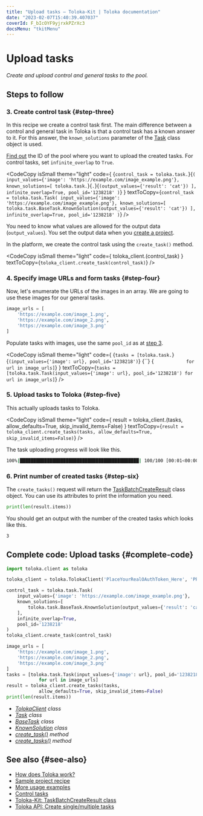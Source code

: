 ```yaml
---
title: "Upload tasks — Toloka-Kit | Toloka documentation"
date: "2023-02-07T15:40:39.407037"
coverId: F_bIcOYF9yjrxkPZrXc3
docsMenu: "tkitMenu"
---
```



# Upload tasks

_Create and upload control and general tasks to the pool._

## Steps to follow

<Import/>

<Instantiate/>

### 3. Create control task {#step-three}

In this recipe we create a control task first. The main difference between a control and general task in Toloka is that a control task has a known answer to it. For this answer, the `known_solutions` parameter of the [Task](/docs/toloka-kit/reference/toloka.client.task.Task) class object is used.

[Find out](/docs/toloka-kit/recipes/get-pools) the ID of the pool where you want to upload the created tasks. For control tasks, set `infinite_overlap` to `True`.

<CodeCopy
  isSmall
  theme="light"
  code={
    <HighlightChildren language="python">
      {`control_task = toloka.task.`}<Term term="Task"><Task/></Term>{`(
    input_values={'image': 'https://example.com/image_example.png'},
    known_solutions=[
        toloka.task.`}<Term term="BaseTask"><BaseTask/></Term>{`.`}<Term term="KnownSolution"><KnownSolution/></Term>{`(output_values={'result': 'cat'})
    ],
    infinite_overlap=True,
    pool_id='1238218'
)`}
    </HighlightChildren>
  }
  textToCopy={`control_task = toloka.task.Task(
    input_values={'image': 'https://example.com/image_example.png'},
    known_solutions=[
        toloka.task.BaseTask.KnownSolution(output_values={'result': 'cat'})
    ],
    infinite_overlap=True,
    pool_id='1238218'
)`}
/>

<Note mode="note" title="Note">

You need to know what values are allowed for the output data (`output_values`). You set the output data when you [create a project](/docs/toloka-kit/recipes/create-project#step-three).

</Note>

In the platform, we create the control task using the `create_task()` method.

<CodeCopy
  isSmall
  theme="light"
  code={
    <HighlightChildren language="python">
      toloka_client.<Term term="create_task"><CreateTask/></Term>(control_task)
    </HighlightChildren>
  }
  textToCopy={`toloka_client.create_task(control_task)`}
/>

### 4. Specify image URLs and form tasks {#step-four}

Now, let's enumerate the URLs of the images in an array. We are going to use these images for our general tasks.

```python
image_urls = [
    'https://example.com/image_1.png',
    'https://example.com/image_2.png',
    'https://example.com/image_3.png'
]
```

Populate tasks with images, use the same `pool_id` as at [step 3](#step-three).

<CodeCopy
  isSmall
  theme="light"
  code={
    <HighlightChildren language="python">
      {`tasks = [toloka.task.`}<Term term="Task"><Task/></Term>{`(input_values={'image': url}, pool_id='1238218')`}
      {``}
      {`            for url in image_urls]`}
    </HighlightChildren>
  }
  textToCopy={`tasks = [toloka.task.Task(input_values={'image': url}, pool_id='1238218')
            for url in image_urls]`}
/>

### 5. Upload tasks to Toloka {#step-five}

This actually uploads tasks to Toloka.

<CodeCopy
  isSmall
  theme="light"
  code={
    <HighlightChildren language="python">
      result = toloka_client.<Term term="create_tasks"><CreateTasks/></Term>(tasks,
      <br/>            allow_defaults=True, skip_invalid_items=False)
    </HighlightChildren>
  }
  textToCopy={`result = toloka_client.create_tasks(tasks,
            allow_defaults=True, skip_invalid_items=False)`}
/>

The task uploading progress will look like this.

```bash
100%|████████████████████████████████████████████| 100/100 [00:01<00:00, 52.35it/s]
```

### 6. Print number of created tasks {#step-six}

The `create_tasks()` request will return the [TaskBatchCreateResult](/docs/toloka-kit/reference/toloka.client.batch_create_results.TaskBatchCreateResult) class object. You can use its attributes to print the information you need.

```python
print(len(result.items))
```

You should get an output with the number of the created tasks which looks like this.

```bash
3
```

## Complete code: Upload tasks {#complete-code}

```python
import toloka.client as toloka

toloka_client = toloka.TolokaClient('PlaceYourRealOAuthToken_Here', 'PRODUCTION')

control_task = toloka.task.Task(
    input_values={'image': 'https://example.com/image_example.png'},
    known_solutions=[
        toloka.task.BaseTask.KnownSolution(output_values={'result': 'cat'})
    ],
    infinite_overlap=True,
    pool_id='1238218'
)
toloka_client.create_task(control_task)

image_urls = [
    'https://example.com/image_1.png',
    'https://example.com/image_2.png',
    'https://example.com/image_3.png'
]
tasks = [toloka.task.Task(input_values={'image': url}, pool_id='1238218')
            for url in image_urls]
result = toloka_client.create_tasks(tasks,
            allow_defaults=True, skip_invalid_items=False)
print(len(result.items))
```

<Note mode="tip" title="List of classes and methods used in this recipe">

- _[TolokaClient](/docs/toloka-kit/reference/toloka.client.TolokaClient) class_
- _[Task](/docs/toloka-kit/reference/toloka.client.task.Task) class_
- _[BaseTask](/docs/toloka-kit/reference/toloka.client.task.BaseTask) class_
- _[KnownSolution](/docs/toloka-kit/reference/toloka.client.task.BaseTask.KnownSolution) class_
- _[create_task()](/docs/toloka-kit/reference/toloka.client.TolokaClient.create_task) method_
- _[create_tasks()](/docs/toloka-kit/reference/toloka.client.TolokaClient.create_tasks) method_

</Note>

## See also {#see-also}

- [How does Toloka work?](/docs/guide/overview)
- [Sample project recipe](/docs/toloka-kit/recipes/learn-basics)
- [More usage examples](/docs/toloka-kit/recipes/use-cases)
- [Control tasks](/docs/guide/goldenset)
- [Toloka-Kit: TaskBatchCreateResult class](/docs/toloka-kit/reference/toloka.client.batch_create_results.TaskBatchCreateResult)
- [Toloka API: Create single/multiple tasks](https://toloka.ai/docs/api/api-reference/#post-/tasks)
